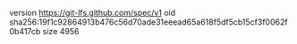 version https://git-lfs.github.com/spec/v1
oid sha256:19f1c92864913b476c56d70ade31eeead65a618f5df5cb15cf3f0062f0b417cb
size 4956
